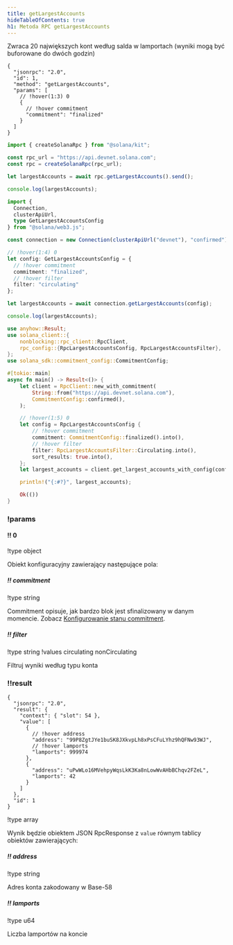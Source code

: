 ```yaml
---
title: getLargestAccounts
hideTableOfContents: true
h1: Metoda RPC getLargestAccounts
---
```


Zwraca 20 największych kont według salda w lamportach (wyniki mogą być
buforowane do dwóch godzin)

<APIMethod>

```jsonc !!request curl
{
  "jsonrpc": "2.0",
  "id": 1,
  "method": "getLargestAccounts",
  "params": [
    // !hover(1:3) 0
    {
      // !hover commitment
      "commitment": "finalized"
    }
  ]
}
```

```ts !!request title="Kit"
import { createSolanaRpc } from "@solana/kit";

const rpc_url = "https://api.devnet.solana.com";
const rpc = createSolanaRpc(rpc_url);

let largestAccounts = await rpc.getLargestAccounts().send();

console.log(largestAccounts);
```

```ts !!request title="web3.js"
import {
  Connection,
  clusterApiUrl,
  type GetLargestAccountsConfig
} from "@solana/web3.js";

const connection = new Connection(clusterApiUrl("devnet"), "confirmed");

// !hover(1:4) 0
let config: GetLargestAccountsConfig = {
  // !hover commitment
  commitment: "finalized",
  // !hover filter
  filter: "circulating"
};

let largestAccounts = await connection.getLargestAccounts(config);

console.log(largestAccounts);
```

```rs !!request title="Rust"
use anyhow::Result;
use solana_client::{
    nonblocking::rpc_client::RpcClient,
    rpc_config::{RpcLargestAccountsConfig, RpcLargestAccountsFilter},
};
use solana_sdk::commitment_config::CommitmentConfig;

#[tokio::main]
async fn main() -> Result<()> {
    let client = RpcClient::new_with_commitment(
        String::from("https://api.devnet.solana.com"),
        CommitmentConfig::confirmed(),
    );

    // !hover(1:5) 0
    let config = RpcLargestAccountsConfig {
        // !hover commitment
        commitment: CommitmentConfig::finalized().into(),
        // !hover filter
        filter: RpcLargestAccountsFilter::Circulating.into(),
        sort_results: true.into(),
    };
    let largest_accounts = client.get_largest_accounts_with_config(config).await?;

    println!("{:#?}", largest_accounts);

    Ok(())
}
```

### !params

#### !! 0

!type object

Obiekt konfiguracyjny zawierający następujące pola:

##### !! commitment

!type string

Commitment opisuje, jak bardzo blok jest sfinalizowany w danym momencie. Zobacz
[Konfigurowanie stanu commitment](/docs/rpc#configuring-state-commitment).

##### !! filter

!type string
!values circulating nonCirculating

Filtruj wyniki według typu konta

### !!result

```jsonc !response
{
  "jsonrpc": "2.0",
  "result": {
    "context": { "slot": 54 },
    "value": [
      {
        // !hover address
        "address": "99P8ZgtJYe1buSK8JXkvpLh8xPsCFuLYhz9hQFNw93WJ",
        // !hover lamports
        "lamports": 999974
      },
      {
        "address": "uPwWLo16MVehpyWqsLkK3Ka8nLowWvAHbBChqv2FZeL",
        "lamports": 42
      }
    ]
  },
  "id": 1
}
```

!type array

Wynik będzie obiektem JSON RpcResponse z `value` równym tablicy obiektów
zawierających:

##### !! address

!type string

Adres konta zakodowany w Base-58

##### !! lamports

!type u64

Liczba lamportów na koncie

</APIMethod>
